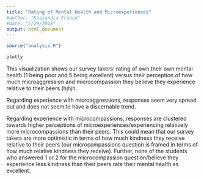 ```yaml
---
title: "Rating of Mental Health and Microexperiences"
#author: "Kassandra Franco"
#date: "5/29/2018"
output: html_document
---
```


```r

source("analysis.R")

plotly

```

This visualization shows our survey takers' rating of own their own mental health (1 being poor and 5 being excellent) versus their perception of how much microaggression and microcompassion they believe they experience relative to their peers (hjhjh.

Regarding experience with microaggressions, responses seem very spread out and does not seem to have a discernable trend.

Regarding experience with microcompassions, responses are clustered towards higher perceptions of microexperiences/experiencing relatively more microcompassions than their peers. This could mean that our survey takers are more optimistic in terms of how much kindness they receive relative to their peers (our microcompassions question is framed in terms of how much relative kindness they receive). Further, none of the students who answered 1 or 2 for the microcompassion question/believe they experience less kindness than their peers rate their mental health as excellent. 



